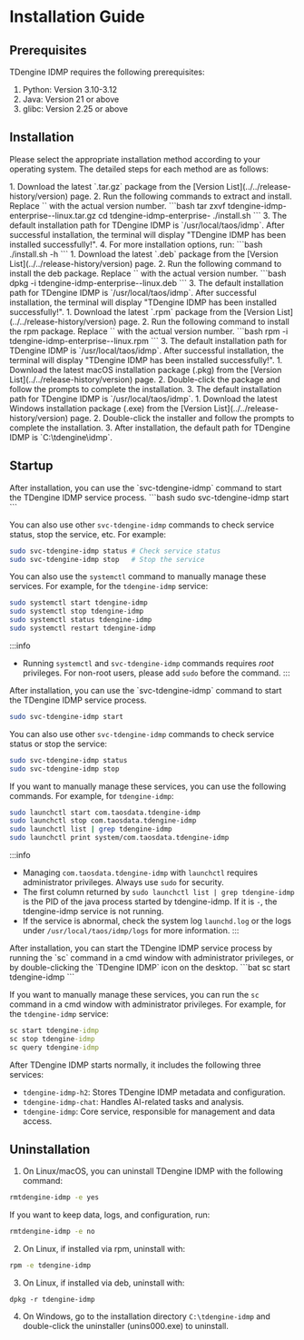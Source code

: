
# Installation Guide

## Prerequisites

TDengine IDMP requires the following prerequisites:
1. Python: Version 3.10-3.12
2. Java: Version 21 or above
3. glibc: Version 2.25 or above

## Installation

Please select the appropriate installation method according to your operating system. The detailed steps for each method are as follows:

<Tabs>

<TabItem label="tar.gz Installation" value="tar">
1. Download the latest `.tar.gz` package from the [Version List](../../release-history/version) page.
2. Run the following commands to extract and install. Replace `<version>` with the actual version number.
   ```bash
   tar zxvf tdengine-idmp-enterprise-<version>-linux.tar.gz
   cd tdengine-idmp-enterprise-<version>
   ./install.sh
   ```
3. The default installation path for TDengine IDMP is `/usr/local/taos/idmp`. After successful installation, the terminal will display "TDengine IDMP has been installed successfully!".
4. For more installation options, run:
   ```bash
   ./install.sh -h
   ```
</TabItem>

<TabItem label="deb Installation" value="deb">
1. Download the latest `.deb` package from the [Version List](../../release-history/version) page.
2. Run the following command to install the deb package. Replace `<version>` with the actual version number.
   ```bash
   dpkg -i tdengine-idmp-enterprise-<version>-linux.deb
   ```
3. The default installation path for TDengine IDMP is `/usr/local/taos/idmp`. After successful installation, the terminal will display "TDengine IDMP has been installed successfully!".
</TabItem>

<TabItem label="rpm Installation" value="rpm">
1. Download the latest `.rpm` package from the [Version List](../../release-history/version) page.
2. Run the following command to install the rpm package. Replace `<version>` with the actual version number.
   ```bash
   rpm -i tdengine-idmp-enterprise-<version>-linux.rpm
   ```
3. The default installation path for TDengine IDMP is `/usr/local/taos/idmp`. After successful installation, the terminal will display "TDengine IDMP has been installed successfully!".
</TabItem>

<TabItem label="macOS Installation" value="macos">
1. Download the latest macOS installation package (.pkg) from the [Version List](../../release-history/version) page.
2. Double-click the package and follow the prompts to complete the installation.
3. The default installation path for TDengine IDMP is `/usr/local/taos/idmp`.
</TabItem>

<TabItem label="Windows Installation" value="windows">
1. Download the latest Windows installation package (.exe) from the [Version List](../../release-history/version) page.
2. Double-click the installer and follow the prompts to complete the installation.
3. After installation, the default path for TDengine IDMP is `C:\tdengine\idmp`.
</TabItem>

</Tabs>

## Startup

<Tabs>

<TabItem label="Linux System" value="linux">
After installation, you can use the `svc-tdengine-idmp` command to start the TDengine IDMP service process.
```bash
sudo svc-tdengine-idmp start
```

You can also use other `svc-tdengine-idmp` commands to check service status, stop the service, etc. For example:
```bash
sudo svc-tdengine-idmp status # Check service status
sudo svc-tdengine-idmp stop   # Stop the service
```

You can also use the `systemctl` command to manually manage these services. For example, for the `tdengine-idmp` service:
```bash
sudo systemctl start tdengine-idmp
sudo systemctl stop tdengine-idmp
sudo systemctl status tdengine-idmp
sudo systemctl restart tdengine-idmp
```

:::info
- Running `systemctl` and `svc-tdengine-idmp` commands requires _root_ privileges. For non-root users, please add `sudo` before the command.
:::
</TabItem>

<TabItem label="macOS System" value="macos">
After installation, you can use the `svc-tdengine-idmp` command to start the TDengine IDMP service process.

```bash
sudo svc-tdengine-idmp start
```

You can also use other `svc-tdengine-idmp` commands to check service status or stop the service:
```bash
sudo svc-tdengine-idmp status
sudo svc-tdengine-idmp stop
```

If you want to manually manage these services, you can use the following commands. For example, for `tdengine-idmp`:
```bash
sudo launchctl start com.taosdata.tdengine-idmp
sudo launchctl stop com.taosdata.tdengine-idmp
sudo launchctl list | grep tdengine-idmp
sudo launchctl print system/com.taosdata.tdengine-idmp
```

:::info
- Managing `com.taosdata.tdengine-idmp` with `launchctl` requires administrator privileges. Always use `sudo` for security.
- The first column returned by `sudo launchctl list | grep tdengine-idmp` is the PID of the java process started by tdengine-idmp. If it is `-`, the tdengine-idmp service is not running.
- If the service is abnormal, check the system log `launchd.log` or the logs under `/usr/local/taos/idmp/logs` for more information.
:::
</TabItem>

<TabItem label="Windows System" value="windows">
After installation, you can start the TDengine IDMP service process by running the `sc` command in a cmd window with administrator privileges, or by double-clicking the `TDengine IDMP` icon on the desktop.
```bat
sc start tdengine-idmp
```

If you want to manually manage these services, you can run the `sc` command in a cmd window with administrator privileges. For example, for the `tdengine-idmp` service:
```bat
sc start tdengine-idmp
sc stop tdengine-idmp
sc query tdengine-idmp
```
</TabItem>

</Tabs>

After TDengine IDMP starts normally, it includes the following three services:
- `tdengine-idmp-h2`: Stores TDengine IDMP metadata and configuration.
- `tdengine-idmp-chat`: Handles AI-related tasks and analysis.
- `tdengine-idmp`: Core service, responsible for management and data access.

## Uninstallation

1. On Linux/macOS, you can uninstall TDengine IDMP with the following command:
```bash
rmtdengine-idmp -e yes
```
If you want to keep data, logs, and configuration, run:
```bash
rmtdengine-idmp -e no
```
2. On Linux, if installed via rpm, uninstall with:
```bash
rpm -e tdengine-idmp
```
3. On Linux, if installed via deb, uninstall with:
```
dpkg -r tdengine-idmp
```
4. On Windows, go to the installation directory `C:\tdengine-idmp` and double-click the uninstaller (unins000.exe) to uninstall.